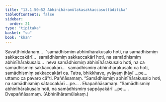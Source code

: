 ```yaml
---
title: "13.1.50–52 Abhinīhāramūlakasakkaccasuttāditika"
tableOfContents: false
sidebar:
  order: 21
type: "tipitaka"
basket: "su"
book: "khan"
---
```



<DynamicBreadcrumb />

<Division number="711" book="khan" bookNo="13" page="233">

<Paragraph number="1338" book="khan">
Sāvatthinidānaṃ…  “samādhismiṃ abhinīhārakusalo hoti, na samādhismiṃ sakkaccakārī…  samādhismiṃ sakkaccakārī hoti, na samādhismiṃ abhinīhārakusalo…  neva samādhismiṃ abhinīhārakusalo hoti, na ca samādhismiṃ sakkaccakārī…  samādhismiṃ abhinīhārakusalo ca hoti, samādhismiṃ sakkaccakārī ca. Tatra, bhikkhave, yvāyaṃ jhāyī …pe…  uttamo ca pavaro cā”ti.

</Paragraph>
</Division>

<Paragraph number="1339" type="center" book="khan">
Paññāsamaṃ.


</Paragraph>

<Division number="712" book="khan" bookNo="13" page="233">

<Paragraph number="1340" book="khan">
“Samādhismiṃ abhinīhārakusalo hoti, na samādhismiṃ sātaccakārī …pe… .

</Paragraph>
</Division>

<Paragraph number="1341" type="center" book="khan">
Ekapaññāsamaṃ.


</Paragraph>

<Division number="713" book="khan" bookNo="13" page="233">

<Paragraph number="1342" book="khan">
“Samādhismiṃ abhinīhārakusalo hoti, na samādhismiṃ sappāyakārī …pe… .

</Paragraph>
</Division>

<Paragraph number="1343" type="center" book="khan">
Dvepaññāsamaṃ.



</Paragraph>

<Paragraph number="1344" type="center" book="khan">
(Abhinīhāramūlakaṃ.)
</Paragraph>